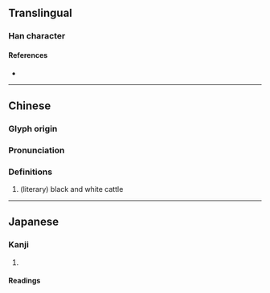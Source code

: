 {{character info}}
==Translingual==

===Han character===
{{Han char|rn=93|rad=牛|as=07|sn=11|four=23512|canj=HQIUH|ids=⿰牜尨}}

====References====
* {{Han ref|kx=0700.270|dkj=20020|dj=1114.060|hdz=31810.110|uh=727B|ud=29307|bh=D65D|bd=54877}}

----

==Chinese==
{{zh-forms}}

===Glyph origin===
{{Han etym}}

===Pronunciation===
{{zh-pron
|m=máng
|c=mong4
|mc=y
|oc=y
|cat=
}}

===Definitions===
{{zh-hanzi}}

# (literary) black and white cattle

----

==Japanese==

===Kanji===
{{ja-kanji|grade=|rs=牛07}}

# {{rfdef|ja|sort=牛07}}

====Readings====
{{ja-readings
|goon=もう
|kanon=ぼう
|kun=まだら-}}